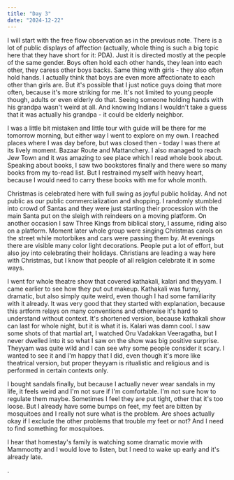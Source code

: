 ```yaml
---
title: "Day 3"
date: "2024-12-22"
---
```

I will start with the free flow observation as in the previous note. There is a lot of public displays of affection (actually, whole thing is such a big topic here that they have short for it: PDA). Just it is directed mostly at the people of the same gender. Boys often hold each other hands, they lean into each other, they caress other boys backs. Same thing with girls - they also often hold hands. I actually think that boys are even more affectionate to each other than girls are. But it's possible that I just notice guys doing that more often, because it's more striking for me. It's not limited to young people though, adults or even elderly do that. Seeing someone holding hands with his grandpa wasn't weird at all. And knowing Indians I wouldn't take a guess that it was actually his grandpa - it could be elderly neighbor.

I was a little bit mistaken and little tour with guide will be there for me tomorrow morning, but either way I went to explore on my own. I reached places where I was day before, but was closed then - today I was there at its lively moment. Bazaar Route and Mattanchery. I also managed to reach Jew Town and it was amazing to see place which I read whole book about. Speaking about books, I saw two bookstores finally and there were so many books from my to-read list. But I restrained myself with heavy heart, because I would need to carry these books with me for whole month.

Christmas is celebrated here with full swing as joyful public holiday. And not public as our public commercialization and shopping. I randomly stumbled into crowd of Santas and they were just starting their procession with the main Santa put on the sleigh with reindeers on a moving platform. On another occasion I saw Three Kings from biblical story, I assume, riding also on a platform. Moment later whole group were singing Christmas carols on the street while motorbikes and cars were passing them by. At evenings there are visible many color light decorations. People put a lot of effort, but also joy into celebrating their holidays. Christians are leading a way here with Christmas, but I know that people of all religion celebrate it in some ways. 

I went for whole theatre show that covered kathakali, kalari and theyyam.
I came earlier to see how they put out makeup. Kathakali was funny, dramatic, but also simply quite weird, even though I had some familiarity with it already. It was very good that they started with explanation, because this artform relays on many conventions and otherwise it's hard to understand without context. It's shortened version, because kathakali show can last for whole night, but it is what it is.
Kalari was damn cool. I saw some shots of that martial art, I watched Oru Vadakkan Veeragatha, but I never dwelled into it so what I saw on the show was big positive surprise.
Theyyam was quite wild and I can see why some people consider it scary. I wanted to see it and I'm happy that I did, even though it's more like theatrical version, but proper theyyam is ritualistic and religious and is performed in certain contexts only.

I bought sandals finally, but because I actually never wear sandals in my life, it feels weird and I'm not sure if I'm comfortable. I'm not sure how to regulate them maybe. Sometimes I feel they are put tight, other that it's too loose. But I already have some bumps on feet, my feet are bitten by mosquitoes and I really not sure what is the problem. Are shoes actually okay if I exclude the other problems that trouble my feet or not? And I need to find something for mosquitoes. 

I hear that homestay's family is watching some dramatic movie with Mammootty and I would love to listen, but I need to wake up early and it's already late. 

. 



